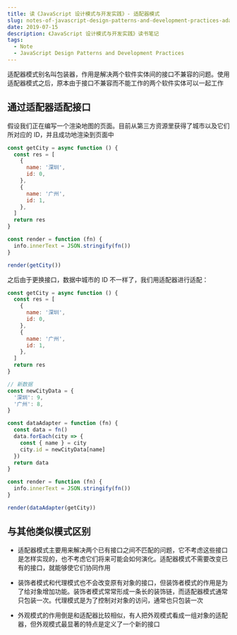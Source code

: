 ```yaml
---
title: 读《JavaScript 设计模式与开发实践》- 适配器模式
slug: notes-of-javascript-design-patterns-and-development-practices-adapter
date: 2019-07-15
description: 《JavaScript 设计模式与开发实践》读书笔记
tags:
  - Note
  - JavaScript Design Patterns and Development Practices
---
```


适配器模式别名叫包装器，作用是解决两个软件实体间的接口不兼容的问题。使用适配器模式之后，原本由于接口不兼容而不能工作的两个软件实体可以一起工作

## 通过适配器适配接口

假设我们正在编写一个渲染地图的页面。目前从第三方资源里获得了城市以及它们所对应的 ID，并且成功地渲染到页面中

```js
const getCity = async function () {
  const res = [
    {
      name: '深圳',
      id: 0,
    },
    {
      name: '广州',
      id: 1,
    },
  ]
  return res
}

const render = function (fn) {
  info.innerText = JSON.stringify(fn())
}

render(getCity())
```

之后由于更换接口，数据中城市的 ID 不一样了，我们用适配器进行适配：

```js
const getCity = async function () {
  const res = [
    {
      name: '深圳',
      id: 0,
    },
    {
      name: '广州',
      id: 1,
    },
  ]
  return res
}

// 新数据
const newCityData = {
  '深圳': 9,
  '广州': 8,
}

const dataAdapter = function (fn) {
  const data = fn()
  data.forEach(city => {
    const { name } = city
    city.id = newCityData[name]
  })
  return data
}

const render = function (fn) {
  info.innerText = JSON.stringify(fn())
}

render(dataAdapter(getCity))
```

## 与其他类似模式区别

* 适配器模式主要用来解决两个已有接口之间不匹配的问题，它不考虑这些接口是怎样实现的，也不考虑它们将来可能会如何演化。适配器模式不需要改变已有的接口，就能够使它们协同作用

* 装饰者模式和代理模式也不会改变原有对象的接口，但装饰者模式的作用是为了给对象增加功能。装饰者模式常常形成一条长的装饰链，而适配器模式通常只包装一次。代理模式是为了控制对对象的访问，通常也只包装一次

* 外观模式的作用倒是和适配器比较相似，有人把外观模式看成一组对象的适配器，但外观模式最显著的特点是定义了一个新的接口
